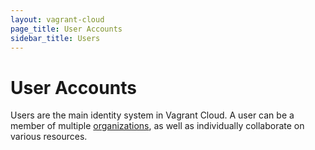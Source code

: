 ```yaml
---
layout: vagrant-cloud
page_title: User Accounts
sidebar_title: Users
---
```


# User Accounts

Users are the main identity system in Vagrant Cloud. A user can be a
member of multiple [organizations](/docs/vagrant-cloud/organizations),
as well as individually collaborate on various resources.
